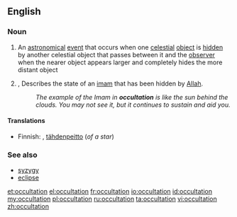==English==
===Noun===
{{en-noun}}
# {{context|astronomy|lang=en}} An [[astronomical]] [[event]] that occurs when one [[celestial]] [[object]] is [[hidden]] by another celestial object that passes between it and the [[observer]] when the nearer object appears larger and completely hides the more distant object
# {{context|Shia|_|Islam|lang=en}},  Describes the state of an [[imam]] that has been hidden by [[Allah]].
#: ''The example of the Imam in '''occultation''' is like the sun behind the clouds. You may not see it, but it continues to sustain and aid you.''

====Translations====
{{trans-top|An astronomical event}}
*Finnish: {{t|fi|okkultaatio}}, [[tähdenpeitto]] (''of a star'')
{{trans-mid}}
{{trans-bottom}}

===See also===
*[[syzygy]]
*[[eclipse]]

[[et:occultation]]
[[el:occultation]]
[[fr:occultation]]
[[io:occultation]]
[[id:occultation]]
[[my:occultation]]
[[pl:occultation]]
[[ru:occultation]]
[[ta:occultation]]
[[vi:occultation]]
[[zh:occultation]]